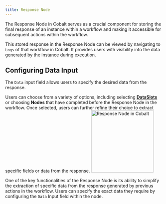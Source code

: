 ```yaml
---
title: Response Node
---
```

The Response Node in Cobalt serves as a crucial component for storing the final response of an instance within a workflow and making it accessible for subsequent actions within the workflow.

This stored response in the Response Node can be viewed by navigating to `Logs` of that workflow in Cobalt. It provides users with visibility into the data generated by the instance during execution.

## Configuring Data Input
The `Data` input field allows users to specify the desired data from the response. 

Users can choose from a variety of options, including selecting [**DataSlots**](https://docs.gocobalt.io/concepts/workflow/dataslots) or choosing **Nodes** that have completed before the Response Node in the workflow. Once selected, users can further refine their choice to extract specific fields or data from the response.
<img height="200" src="/images/Guides/Workflow/response-node.png" alt="Response Node in Cobalt"/>

One of the key functionalities of the Response Node is its ability to simplify the extraction of specific data from the response generated by previous actions in the workflow. Users can specify the exact data they require by configuring the `Data` Input field within the node.
